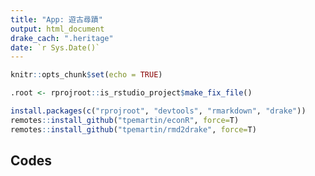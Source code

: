 ```yaml
---
title: "App: 遊古尋蹟"
output: html_document
drake_cach: ".heritage"
date: `r Sys.Date()`
---
```


```r
knitr::opts_chunk$set(echo = TRUE)
```

```r
.root <- rprojroot::is_rstudio_project$make_fix_file()
```

```r
install.packages(c("rprojroot", "devtools", "rmarkdown", "drake"))
remotes::install_github("tpemartin/econR", force=T)
remotes::install_github("tpemartin/rmd2drake", force=T)
```

## Codes



